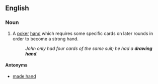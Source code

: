 ==English==

===Noun===
{{en-noun|head=[[drawing]] [[hand]]}}

# {{poker}} A [[poker]] [[hand]] which requires some specific cards on later rounds in order to become a strong hand.
#: ''John only had four cards of the same suit; he had a '''drawing hand'''.''

====Antonyms====

* [[made hand]]